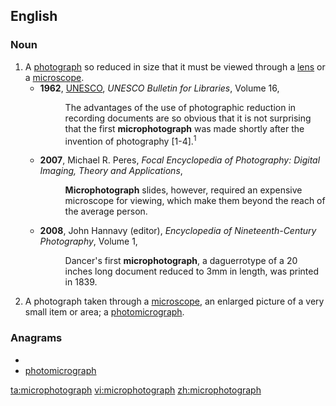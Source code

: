==English==

===Noun===
{{en-noun}}

# A [[photograph]] so reduced in size that it must be viewed through a [[lens]] or a [[microscope]].
#* '''1962''', [[w:UNESCO|UNESCO]], ''UNESCO Bulletin for Libraries'', Volume 16,
#*: The advantages of the use of photographic reduction in recording documents are so obvious that it is not surprising that the first '''microphotograph''' was made shortly after the invention of photography [1-4].<sup>1</sup>
#* '''2007''', Michael R. Peres, ''Focal Encyclopedia of Photography: Digital Imaging, Theory and Applications'',
#*: '''Microphotograph''' slides, however, required an expensive microscope for viewing, which make them beyond the reach of the average person.
#* '''2008''', John Hannavy (editor), ''Encyclopedia of Nineteenth-Century Photography'', Volume 1,
#*: Dancer's first '''microphotograph''', a daguerrotype of a 20 inches long document reduced to 3mm in length, was printed in 1839.
# A photograph taken through a [[microscope]], an enlarged picture of a very small item or area; a [[photomicrograph]].

===Anagrams===
* {{alphagram|acghhimooopprrt}}
* [[photomicrograph#English|photomicrograph]]

[[ta:microphotograph]]
[[vi:microphotograph]]
[[zh:microphotograph]]
